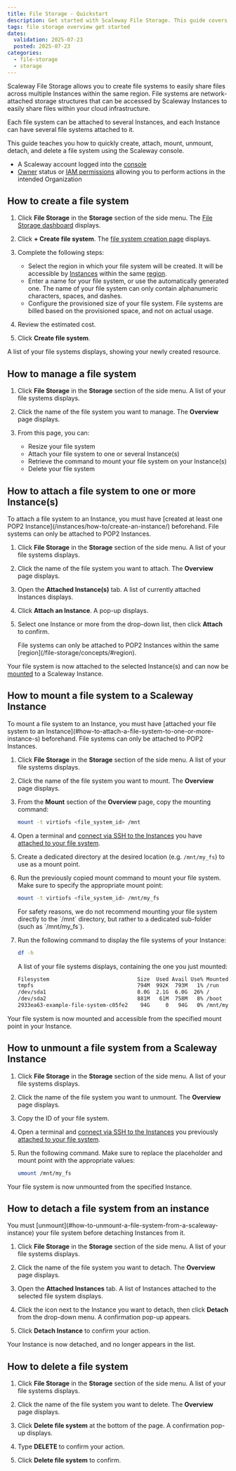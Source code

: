 ```yaml
---
title: File Storage - Quickstart
description: Get started with Scaleway File Storage. This guide covers creating, attaching, and mounting File systems to your Instances for efficient data management.
tags: file storage overview get started
dates:
  validation: 2025-07-23
  posted: 2025-07-23
categories:
  - file-storage
  - storage
---
```


Scaleway File Storage allows you to create file systems to easily share files across multiple Instances within the same region. File systems are network-attached storage structures that can be accessed by Scaleway Instances to easily share files within your cloud infrastructure.

Each file system can be attached to several Instances, and each Instance can have several file systems attached to it.

This guide teaches you how to quickly create, attach, mount, unmount, detach, and delete a file system using the Scaleway console.

<Requirements />

- A Scaleway account logged into the [console](https://console.scaleway.com)
- [Owner](/iam/concepts/#owner) status or [IAM permissions](/iam/concepts/#permission) allowing you to perform actions in the intended Organization

## How to create a file system

1. Click **File Storage** in the **Storage** section of the side menu. The [File Storage dashboard](https://console.scaleway.com/file-storage/) displays.

2. Click **+ Create file system**. The [file system creation page](https://console.scaleway.com//file-storage/file-storage/create) displays.

3. Complete the following steps:
    - Select the region in which your file system will be created. It will be accessible by [Instances](/instances/) within the same [region](/file-storage/concepts/#region).
    - Enter a name for your file system, or use the automatically generated one. The name of your file system can only contain alphanumeric characters, spaces, and dashes.
    - Configure the provisioned size of your file system.
        <Message type="note">
        File systems are billed based on the provisioned space, and not on actual usage.
        </Message>

4. Review the estimated cost.

5. Click **Create file system**.

A list of your file systems displays, showing your newly created resource.

## How to manage a file system

1. Click **File Storage** in the **Storage** section of the side menu. A list of your file systems displays.

2. Click the name of the file system you want to manage. The **Overview** page displays.

3. From this page, you can:
    - Resize your file system
    - Attach your file system to one or several Instance(s)
    - Retrieve the command to mount your file system on your Instance(s)
    - Delete your file system

## How to attach a file system to one or more Instance(s)

<Message type="note">
To attach a file system to an Instance, you must have [created at least one POP2 Instance](/instances/how-to/create-an-instance/) beforehand. File systems can only be attached to POP2 Instances.
</Message>

1. Click **File Storage** in the **Storage** section of the side menu. A list of your file systems displays.

2. Click the name of the file system you want to attach. The **Overview** page displays.

3. Open the **Attached Instance(s)** tab. A list of currently attached Instances displays.

4. Click **Attach an Instance**. A pop-up displays.

5. Select one Instance or more from the drop-down list, then click **Attach** to confirm.

    <Message type="important">
    File systems can only be attached to POP2 Instances within the same [region](/file-storage/concepts/#region).
    </Message>

Your file system is now attached to the selected Instance(s) and can now be [mounted](/file-storage/how-to/mount-file-system/) to a Scaleway Instance.

## How to mount a file system to a Scaleway Instance

<Message type="note">
To mount a file system to an Instance, you must have [attached your file system to an Instance](#how-to-attach-a-file-system-to-one-or-more-instance-s) beforehand. File systems can only be attached to POP2 Instances.
</Message>

1. Click **File Storage** in the **Storage** section of the side menu. A list of your file systems displays.

2. Click the name of the file system you want to mount. The **Overview** page displays.

3. From the **Mount** section of the **Overview** page, copy the mounting command:

    ```bash
    mount -t virtiofs <file_system_id> /mnt
    ```

4. Open a terminal and [connect via SSH to the Instances](/instances/how-to/connect-to-instance/) you have [attached to your file system](/file-storage/how-to/attach-file-system/).

5. Create a dedicated directory at the desired location (e.g. `/mnt/my_fs`) to use as a mount point.

5. Run the previously copied mount command to mount your file system. Make sure to specify the appropriate mount point:

    ```bash
    mount -t virtiofs <file_system_id> /mnt/my_fs
    ```

    <Message type="important">
    For safety reasons, we do not recommend mounting your file system directly to the `/mnt` directory, but rather to a dedicated sub-folder (such as `/mnt/my_fs`).
    </Message>

6. Run the following command to display the file systems of your Instance:

    ```bash
    df -h
    ```

    A list of your file systems displays, containing the one you just mounted:

    ```bash
    Filesystem                            Size  Used Avail Use% Mounted on
    tmpfs                                 794M  992K  793M   1% /run
    /dev/sda1                             8.0G  2.1G  6.0G  26% /
    /dev/sda2                             881M   61M  758M   8% /boot
    2933ea63-example-file-system-c05fe2    94G     0   94G   0% /mnt/my_fs
    ```

Your file system is now mounted and accessible from the specified mount point in your Instance.

## How to unmount a file system from a Scaleway Instance

1. Click **File Storage** in the **Storage** section of the side menu. A list of your file systems displays.

2. Click the name of the file system you want to unmount. The **Overview** page displays.

3. Copy the ID of your file system.

4. Open a terminal and [connect via SSH to the Instances](/instances/how-to/connect-to-instance/) you previously [attached to your file system](/file-storage/how-to/attach-file-system/).

5. Run the following command. Make sure to replace the placeholder and mount point with the appropriate values:

    ```bash
    umount /mnt/my_fs
    ```

Your file system is now unmounted from the specified Instance.

## How to detach a file system from an instance

<Message type="important">
You must [unmount](#how-to-unmount-a-file-system-from-a-scaleway-instance) your file system before detaching Instances from it.
</Message>

1. Click **File Storage** in the **Storage** section of the side menu. A list of your file systems displays.

2. Click the name of the file system you want to detach. The **Overview** page displays.

3. Open the **Attached Instances** tab. A list of Instances attached to the selected file system displays.

4. Click the <Icon name="more" /> icon next to the Instance you want to detach, then click **Detach** from the drop-down menu. A confirmation pop-up appears.
 
5. Click **Detach Instance** to confirm your action.

Your Instance is now detached, and no longer appears in the list.

## How to delete a file system

1. Click **File Storage** in the **Storage** section of the side menu. A list of your file systems displays.

2. Click the name of the file system you want to delete. The **Overview** page displays.

3. Click **Delete file system** at the bottom of the page. A confirmation pop-up displays.

4. Type **DELETE** to confirm your action.

5. Click **Delete file system** to confirm.
